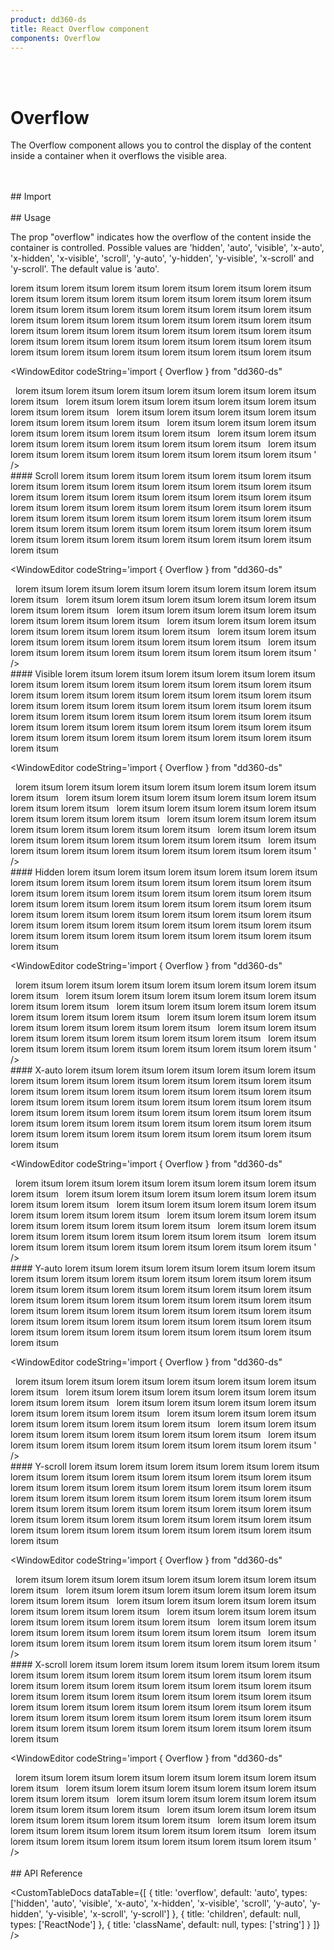 ```yaml
---
product: dd360-ds
title: React Overflow component
components: Overflow
---
```


<br />
<br />

# <span name="floating-nav">Overflow</span>

The Overflow component allows you to control the display of the content inside a container when it overflows the visible area.

<br />
<br />
## <span name="floating-nav">Import</span>

<WindowEditor codeString="import { Overflow } from 'dd360-ds'" />
<WindowEditor codeString="import Overflow from 'dd360-ds/Layout/Overflow'" />

<br />
<br />
## <span name="floating-nav">Usage</span>

The prop "overflow" indicates how the overflow of the content inside the container is controlled. Possible values are 'hidden', 'auto', 'visible', 'x-auto',
'x-hidden', 'x-visible', 'scroll', 'y-auto', 'y-hidden', 'y-visible', 'x-scroll' and 'y-scroll'. The default value is 'auto'.

<ContainerComponentDoc>
    <Overflow className="h-20">
        lorem itsum lorem itsum lorem itsum lorem itsum lorem itsum lorem itsum lorem itsum lorem itsum lorem itsum lorem itsum lorem itsum lorem itsum lorem
        itsum lorem itsum lorem itsum lorem itsum lorem itsum lorem itsum lorem itsum lorem itsum lorem itsum lorem itsum lorem itsum lorem itsum lorem itsum
        lorem itsum lorem itsum lorem itsum lorem itsum lorem itsum lorem itsum lorem itsum lorem itsum lorem itsum lorem itsum lorem itsum lorem itsum lorem
        itsum lorem itsum lorem itsum lorem itsum lorem itsum
    </Overflow>
</ContainerComponentDoc>

<WindowEditor codeString='import { Overflow } from "dd360-ds"

<Overflow className="h-20">
    &nbsp;&nbsp;lorem itsum lorem itsum lorem itsum lorem itsum lorem itsum lorem itsum lorem itsum &nbsp;&nbsp;lorem itsum lorem itsum lorem itsum lorem itsum
    lorem itsum lorem itsum lorem itsum &nbsp;&nbsp;lorem itsum lorem itsum lorem itsum lorem itsum lorem itsum lorem itsum lorem itsum &nbsp;&nbsp;lorem itsum
    lorem itsum lorem itsum lorem itsum lorem itsum lorem itsum lorem itsum &nbsp;&nbsp;lorem itsum lorem itsum lorem itsum lorem itsum lorem itsum lorem itsum
    lorem itsum &nbsp;&nbsp;lorem itsum lorem itsum lorem itsum lorem itsum lorem itsum lorem itsum lorem itsum
</Overflow>
' />

<br />
#### <span name="floating-nav">Scroll</span>

<ContainerComponentDoc>
    <Overflow className="h-20" overflow="scroll">
        lorem itsum lorem itsum lorem itsum lorem itsum lorem itsum lorem itsum lorem itsum lorem itsum lorem itsum lorem itsum lorem itsum lorem itsum lorem
        itsum lorem itsum lorem itsum lorem itsum lorem itsum lorem itsum lorem itsum lorem itsum lorem itsum lorem itsum lorem itsum lorem itsum lorem itsum
        lorem itsum lorem itsum lorem itsum lorem itsum lorem itsum lorem itsum lorem itsum lorem itsum lorem itsum lorem itsum lorem itsum lorem itsum lorem
        itsum lorem itsum lorem itsum lorem itsum lorem itsum
    </Overflow>
</ContainerComponentDoc>

<WindowEditor codeString='import { Overflow } from "dd360-ds"

<Overflow className="h-20" overflow="scroll">
    &nbsp;&nbsp;lorem itsum lorem itsum lorem itsum lorem itsum lorem itsum lorem itsum lorem itsum &nbsp;&nbsp;lorem itsum lorem itsum lorem itsum lorem itsum
    lorem itsum lorem itsum lorem itsum &nbsp;&nbsp;lorem itsum lorem itsum lorem itsum lorem itsum lorem itsum lorem itsum lorem itsum &nbsp;&nbsp;lorem itsum
    lorem itsum lorem itsum lorem itsum lorem itsum lorem itsum lorem itsum &nbsp;&nbsp;lorem itsum lorem itsum lorem itsum lorem itsum lorem itsum lorem itsum
    lorem itsum &nbsp;&nbsp;lorem itsum lorem itsum lorem itsum lorem itsum lorem itsum lorem itsum lorem itsum
</Overflow>
' />

<br />
#### <span name="floating-nav">Visible</span>

<ContainerComponentDoc>
    <Overflow className="h-20" overflow="visible">
        lorem itsum lorem itsum lorem itsum lorem itsum lorem itsum lorem itsum lorem itsum lorem itsum lorem itsum lorem itsum lorem itsum lorem itsum lorem
        itsum lorem itsum lorem itsum lorem itsum lorem itsum lorem itsum lorem itsum lorem itsum lorem itsum lorem itsum lorem itsum lorem itsum lorem itsum
        lorem itsum lorem itsum lorem itsum lorem itsum lorem itsum lorem itsum lorem itsum lorem itsum lorem itsum lorem itsum lorem itsum lorem itsum lorem
        itsum lorem itsum lorem itsum lorem itsum lorem itsum
    </Overflow>
</ContainerComponentDoc>

<WindowEditor codeString='import { Overflow } from "dd360-ds"

<Overflow className="h-20" overflow="visible">
    &nbsp;&nbsp;lorem itsum lorem itsum lorem itsum lorem itsum lorem itsum lorem itsum lorem itsum &nbsp;&nbsp;lorem itsum lorem itsum lorem itsum lorem itsum
    lorem itsum lorem itsum lorem itsum &nbsp;&nbsp;lorem itsum lorem itsum lorem itsum lorem itsum lorem itsum lorem itsum lorem itsum &nbsp;&nbsp;lorem itsum
    lorem itsum lorem itsum lorem itsum lorem itsum lorem itsum lorem itsum &nbsp;&nbsp;lorem itsum lorem itsum lorem itsum lorem itsum lorem itsum lorem itsum
    lorem itsum &nbsp;&nbsp;lorem itsum lorem itsum lorem itsum lorem itsum lorem itsum lorem itsum lorem itsum
</Overflow>
' />

<br />
#### <span name="floating-nav">Hidden</span>

<ContainerComponentDoc>
    <Overflow className="h-20" overflow="hidden">
        lorem itsum lorem itsum lorem itsum lorem itsum lorem itsum lorem itsum lorem itsum lorem itsum lorem itsum lorem itsum lorem itsum lorem itsum lorem
        itsum lorem itsum lorem itsum lorem itsum lorem itsum lorem itsum lorem itsum lorem itsum lorem itsum lorem itsum lorem itsum lorem itsum lorem itsum
        lorem itsum lorem itsum lorem itsum lorem itsum lorem itsum lorem itsum lorem itsum lorem itsum lorem itsum lorem itsum lorem itsum lorem itsum lorem
        itsum lorem itsum lorem itsum lorem itsum lorem itsum
    </Overflow>
</ContainerComponentDoc>

<WindowEditor codeString='import { Overflow } from "dd360-ds"

<Overflow className="h-20" overflow="hidden">
    &nbsp;&nbsp;lorem itsum lorem itsum lorem itsum lorem itsum lorem itsum lorem itsum lorem itsum &nbsp;&nbsp;lorem itsum lorem itsum lorem itsum lorem itsum
    lorem itsum lorem itsum lorem itsum &nbsp;&nbsp;lorem itsum lorem itsum lorem itsum lorem itsum lorem itsum lorem itsum lorem itsum &nbsp;&nbsp;lorem itsum
    lorem itsum lorem itsum lorem itsum lorem itsum lorem itsum lorem itsum &nbsp;&nbsp;lorem itsum lorem itsum lorem itsum lorem itsum lorem itsum lorem itsum
    lorem itsum &nbsp;&nbsp;lorem itsum lorem itsum lorem itsum lorem itsum lorem itsum lorem itsum lorem itsum
</Overflow>
' />

<br />
#### <span name="floating-nav">X-auto</span>

<ContainerComponentDoc>
    <Overflow className="h-20" overflow="x-auto">
        lorem itsum lorem itsum lorem itsum lorem itsum lorem itsum lorem itsum lorem itsum lorem itsum lorem itsum lorem itsum lorem itsum lorem itsum lorem
        itsum lorem itsum lorem itsum lorem itsum lorem itsum lorem itsum lorem itsum lorem itsum lorem itsum lorem itsum lorem itsum lorem itsum lorem itsum
        lorem itsum lorem itsum lorem itsum lorem itsum lorem itsum lorem itsum lorem itsum lorem itsum lorem itsum lorem itsum lorem itsum lorem itsum lorem
        itsum lorem itsum lorem itsum lorem itsum lorem itsum
    </Overflow>
</ContainerComponentDoc>

<WindowEditor codeString='import { Overflow } from "dd360-ds"

<Overflow className="h-20" overflow="x-auto">
    &nbsp;&nbsp;lorem itsum lorem itsum lorem itsum lorem itsum lorem itsum lorem itsum lorem itsum &nbsp;&nbsp;lorem itsum lorem itsum lorem itsum lorem itsum
    lorem itsum lorem itsum lorem itsum &nbsp;&nbsp;lorem itsum lorem itsum lorem itsum lorem itsum lorem itsum lorem itsum lorem itsum &nbsp;&nbsp;lorem itsum
    lorem itsum lorem itsum lorem itsum lorem itsum lorem itsum lorem itsum &nbsp;&nbsp;lorem itsum lorem itsum lorem itsum lorem itsum lorem itsum lorem itsum
    lorem itsum &nbsp;&nbsp;lorem itsum lorem itsum lorem itsum lorem itsum lorem itsum lorem itsum lorem itsum
</Overflow>
' />

<br />
#### <span name="floating-nav">Y-auto</span>

<ContainerComponentDoc>
    <Overflow className="h-20" overflow="y-auto">
        lorem itsum lorem itsum lorem itsum lorem itsum lorem itsum lorem itsum lorem itsum lorem itsum lorem itsum lorem itsum lorem itsum lorem itsum lorem
        itsum lorem itsum lorem itsum lorem itsum lorem itsum lorem itsum lorem itsum lorem itsum lorem itsum lorem itsum lorem itsum lorem itsum lorem itsum
        lorem itsum lorem itsum lorem itsum lorem itsum lorem itsum lorem itsum lorem itsum lorem itsum lorem itsum lorem itsum lorem itsum lorem itsum lorem
        itsum lorem itsum lorem itsum lorem itsum lorem itsum
    </Overflow>
</ContainerComponentDoc>

<WindowEditor codeString='import { Overflow } from "dd360-ds"

<Overflow className="h-20" overflow="y-auto">
    &nbsp;&nbsp;lorem itsum lorem itsum lorem itsum lorem itsum lorem itsum lorem itsum lorem itsum &nbsp;&nbsp;lorem itsum lorem itsum lorem itsum lorem itsum
    lorem itsum lorem itsum lorem itsum &nbsp;&nbsp;lorem itsum lorem itsum lorem itsum lorem itsum lorem itsum lorem itsum lorem itsum &nbsp;&nbsp;lorem itsum
    lorem itsum lorem itsum lorem itsum lorem itsum lorem itsum lorem itsum &nbsp;&nbsp;lorem itsum lorem itsum lorem itsum lorem itsum lorem itsum lorem itsum
    lorem itsum &nbsp;&nbsp;lorem itsum lorem itsum lorem itsum lorem itsum lorem itsum lorem itsum lorem itsum
</Overflow>
' />

<br />
#### <span name="floating-nav">Y-scroll</span>

<ContainerComponentDoc>
    <Overflow className="h-20" overflow="y-scroll">
        lorem itsum lorem itsum lorem itsum lorem itsum lorem itsum lorem itsum lorem itsum lorem itsum lorem itsum lorem itsum lorem itsum lorem itsum lorem
        itsum lorem itsum lorem itsum lorem itsum lorem itsum lorem itsum lorem itsum lorem itsum lorem itsum lorem itsum lorem itsum lorem itsum lorem itsum
        lorem itsum lorem itsum lorem itsum lorem itsum lorem itsum lorem itsum lorem itsum lorem itsum lorem itsum lorem itsum lorem itsum lorem itsum lorem
        itsum lorem itsum lorem itsum lorem itsum lorem itsum
    </Overflow>
</ContainerComponentDoc>

<WindowEditor codeString='import { Overflow } from "dd360-ds"

<Overflow className="h-20" overflow="y-scroll">
    &nbsp;&nbsp;lorem itsum lorem itsum lorem itsum lorem itsum lorem itsum lorem itsum lorem itsum &nbsp;&nbsp;lorem itsum lorem itsum lorem itsum lorem itsum
    lorem itsum lorem itsum lorem itsum &nbsp;&nbsp;lorem itsum lorem itsum lorem itsum lorem itsum lorem itsum lorem itsum lorem itsum &nbsp;&nbsp;lorem itsum
    lorem itsum lorem itsum lorem itsum lorem itsum lorem itsum lorem itsum &nbsp;&nbsp;lorem itsum lorem itsum lorem itsum lorem itsum lorem itsum lorem itsum
    lorem itsum &nbsp;&nbsp;lorem itsum lorem itsum lorem itsum lorem itsum lorem itsum lorem itsum lorem itsum
</Overflow>
' />

<br />
#### <span name="floating-nav">X-scroll</span>

<ContainerComponentDoc>
    <Overflow className="h-20" overflow="x-scroll">
        lorem itsum lorem itsum lorem itsum lorem itsum lorem itsum lorem itsum lorem itsum lorem itsum lorem itsum lorem itsum lorem itsum lorem itsum lorem
        itsum lorem itsum lorem itsum lorem itsum lorem itsum lorem itsum lorem itsum lorem itsum lorem itsum lorem itsum lorem itsum lorem itsum lorem itsum
        lorem itsum lorem itsum lorem itsum lorem itsum lorem itsum lorem itsum lorem itsum lorem itsum lorem itsum lorem itsum lorem itsum lorem itsum lorem
        itsum lorem itsum lorem itsum lorem itsum lorem itsum
    </Overflow>
</ContainerComponentDoc>

<WindowEditor codeString='import { Overflow } from "dd360-ds"

<Overflow className="h-20" overflow="x-scroll">
    &nbsp;&nbsp;lorem itsum lorem itsum lorem itsum lorem itsum lorem itsum lorem itsum lorem itsum &nbsp;&nbsp;lorem itsum lorem itsum lorem itsum lorem itsum
    lorem itsum lorem itsum lorem itsum &nbsp;&nbsp;lorem itsum lorem itsum lorem itsum lorem itsum lorem itsum lorem itsum lorem itsum &nbsp;&nbsp;lorem itsum
    lorem itsum lorem itsum lorem itsum lorem itsum lorem itsum lorem itsum &nbsp;&nbsp;lorem itsum lorem itsum lorem itsum lorem itsum lorem itsum lorem itsum
    lorem itsum &nbsp;&nbsp;lorem itsum lorem itsum lorem itsum lorem itsum lorem itsum lorem itsum lorem itsum
</Overflow>
' />

<br />
<br />
## <span name="floating-nav">API Reference</span>

<CustomTableDocs
    dataTable={[
        {
            title: 'overflow',
            default: 'auto',
            types: ['hidden', 'auto', 'visible', 'x-auto', 'x-hidden', 'x-visible', 'scroll', 'y-auto', 'y-hidden', 'y-visible', 'x-scroll', 'y-scroll']
        },
        { title: 'children', default: null, types: ['ReactNode'] },
        { title: 'className', default: null, types: ['string'] }
    ]}
/>
